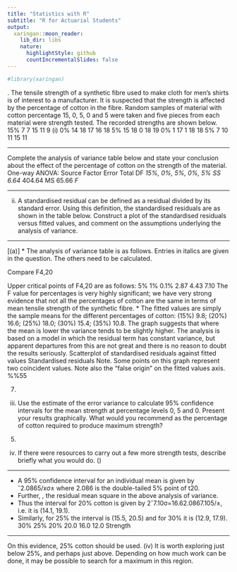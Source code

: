 ```yaml
---
title: "Statistics with R"
subtitle: "R for Actuarial Students"
output:
  xaringan::moon_reader:
    lib_dir: libs
    nature:
      highlightStyle: github
      countIncrementalSlides: false
---
```


```r

#library(xaringan)
```

.
The tensile strength of a synthetic fibre used to make cloth for men's shirts is of
interest to a manufacturer. It is suspected that the strength is affected by the
percentage of cotton in the fibre. Random samples of material with cotton percentage
15, 0, 5, 0 and 5 were taken and five pieces from each material were strength
tested. The recorded strengths are shown below.
15%
7
7
15
11
9
(i)
0%
14
18
17
16
18
5%
15
18
0
18
19
0%
1
17
1
18
18
5%
7
10
11
15
11

---

Complete the analysis of variance table below and state your conclusion about
the effect of the percentage of cotton on the strength of the material.
One-way ANOVA:
Source
Factor
Error
Total
DF
*
*
*
15%, 0%, 5%, 0%, 5%
SS
6.64
*
404.64
MS
65.66
*
F
*

---

(ii)
A standardised residual can be defined as a residual divided by its standard error. Using this definition, the standardised residuals are as shown in the table below. Construct a plot of the standardised residuals versus fitted values, and comment on the assumptions underlying the analysis of variance.

\begin{tabular}{c|c|c|c|c|}
15\%	&	20\%	&	25\%	&	30\%	&	35\%	\\
–1.17	&	–1.09	&	–1.26	&	–1.43	&	–1.59	\\
–1.17	&	0.59	&	0	&	0.67	&	–0.34	\\
2.18	&	0.17	&	0.84	&	–1.43	&	0.08	\\
0.5	&	–0.25	&	0	&	1.09	&	1.76	\\
–0.34	&	0.59	&	0.42	&	1.09	&	0.08	\\
\end{tabular}




---

[(a)]
* The analysis of variance table is as follows. Entries in italics are given in the question. The others need to be calculated.


\begin{tabular}{c|c|c|c|c|}
SOURCE	&	DF	&	SS	&	MS	&	F value	\\
Percentages	&	4	&	262.64	&	65.66	&	9.25	\\
Residual	&	20	&	142	&	7.1	&		\\
TOTAL	&	24	&	404.64	&		&		\\
\end{tabular}


 Compare F4,20

Upper critical points of F4,20 are as follows:
5%
1%
0.1%
2.87
4.43
7.10
The F value for percentages is very highly significant; we have very strong evidence that not all the percentages of cotton are the same in terms of mean tensile strength of the synthetic fibre.
* The fitted values are simply the sample means for the different percentages of cotton: (15\%) 9.8; (20\%) 16.6; (25\%) 18.0; (30\%) 15.4; (35\%) 10.8. The graph suggests that where the mean is lower the variance tends to be slightly higher. The analysis is based on a model in which the residual term has constant variance, but apparent departures from this are not great and there is no reason to doubt the results seriously.
Scatterplot of standardised residuals against fitted values
Standardised residuals
Note. Some points on this graph represent two coincident values.
Note also the "false origin" on the fitted values axis.
%%55

\newpage


(7)
(iii) Use the estimate of the error variance to calculate 95\% confidence intervals for
the mean strength at percentage levels 0, 5 and 0. Present your results
graphically. What would you recommend as the percentage of cotton required
to produce maximum strength?
(5)
(iv) If there were resources to carry out a few more strength tests, describe briefly
what you would do.
()


--- 

* A 95\% confidence interval for an individual mean is given by ˆ2.0865/xσ± where 2.086 is the double-tailed 5\% point of t20.
* Further, , the residual mean square in the above analysis of variance. 
* Thus the interval for 20\% cotton is given by 2ˆ7.10σ=16.62.0867.105/±, i.e. it is (14.1, 19.1).
* Similarly, for 25\% the interval is (15.5, 20.5) and for 30\% it is (12.9, 17.9).
30%
25%
20%
20.0
16.0
12.0
Strength

---

On this evidence, 25% cotton should be used.
(iv) It is worth exploring just below 25%, and perhaps just above. Depending on how much work can be done, it may be possible to search for a maximum in this region.
 
 
 
